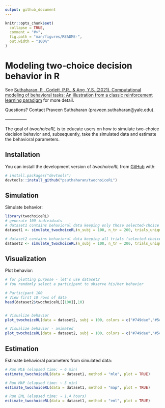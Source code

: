 ```yaml
---
output: github_document
---
```


<!-- README.md is generated from README.Rmd. Please edit that file -->

```r
knitr::opts_chunk$set(
  collapse = TRUE,
  comment = "#>",
  fig.path = "man/figures/README-",
  out.width = "100%"
)
```

# Modeling two-choice decision behavior in R

<!-- badges: start -->
<!-- badges: end -->

See [Suthaharan, P., Corlett, P.R., & Ang, Y.S. (2021). Computational modeling of behavioral tasks: An illustration from a classic reinforcement learning paradigm]() for more detail.

Questions? Contact Praveen Suthaharan (praveen.suthaharan@yale.edu).

—————

The goal of *twochoiceRL* is to educate users on how to simulate two-choice decision behavior and, subsequently, take the simulated data and estimate the behavioral parameters.

## Installation

<!-- You can install the released version of twochoiceRL from [CRAN](https://CRAN.R-project.org) with: -->

<!-- ``` r -->
<!-- install.packages("twochoiceRL") -->
<!-- ``` -->


You can install the development version of *twochoiceRL* from [GitHub](https://github.com/psuthaharan/twochoiceRL) with:

``` r
# install.packages("devtools")
devtools::install_github("psuthaharan/twochoiceRL")
```
## Simulation

Simulate behavior:

```r
library(twochoiceRL)
# generate 100 individuals
# dataset1 contains behavioral data keeping only those selected-choice trials
dataset1 <- simulate_twochoiceRL(n_subj = 100, n_tr = 200, trials_unique = TRUE)

# dataset2 contains behavioral data keeping all trials (selected-choice and the non-selected-choice)
dataset2 <- simulate_twochoiceRL(n_subj = 100, n_tr = 200, trials_unique = FALSE)
```


## Visualization

Plot behavior:

```r
# for plotting purpose - let's use dataset2
# You randomly select a participant to observe his/her behavior

# Participant 100
# View first 10 rows of data
head(dataset2$twochoiceRL[[100]],10)


# Visualize behavior 
plot_twochoiceRL(data = dataset2, subj = 100, colors = c("#749dae","#5c1a33"))

# Visualize behavior - animated 
plot_twochoiceRL(data = dataset2, subj = 100, colors = c("#749dae","#5c1a33"), plot_type = "animate")


```


## Estimation

Estimate behavioral parameters from simulated data:

```r
# Run MLE (elapsed time: ~ 6 min)
estimate_twochoiceRL(data = dataset1, method = "mle", plot = TRUE)

# Run MAP (elapsed time: ~ 5 min)
estimate_twochoiceRL(data = dataset1, method = "map", plot = TRUE)

# Run EML (elapsed time: ~ 1.4 hours)
estimate_twochoiceRL(data = dataset1, method = "eml", plot = TRUE)
```





